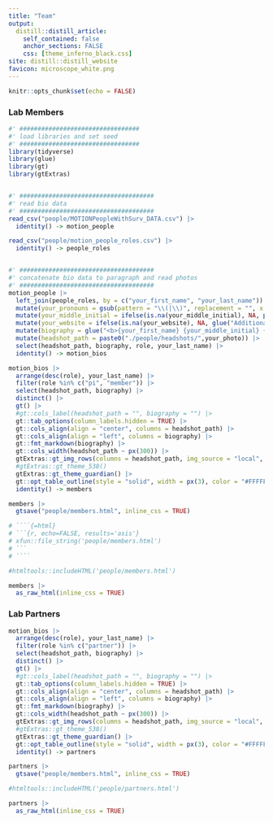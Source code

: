 ```yaml
---
title: "Team"
output:
  distill::distill_article:
    self_contained: false
    anchor_sections: FALSE
    css: [theme_inferno_black.css]
site: distill::distill_website
favicon: microscope_white.png
---
```


```r

knitr::opts_chunk$set(echo = FALSE)

```

### Lab Members  

```r

#' #################################
#' load libraries and set seed
#' #################################
library(tidyverse)
library(glue)
library(gt)
library(gtExtras)


#' #####################################
#' read bio data
#' #####################################
read_csv("people/MOTIONPeopleWithSurv_DATA.csv") |> 
  identity() -> motion_people

read_csv("people/motion_people_roles.csv") |> 
  identity() -> people_roles


#' #####################################
#' concatenate bio data to paragraph and read photos
#' #####################################
motion_people |> 
  left_join(people_roles, by = c("your_first_name", "your_last_name")) |> 
  mutate(your_pronouns = gsub(pattern = "\\(|\\)", replacement = "", x = your_pronouns)) |> 
  mutate(your_middle_initial = ifelse(is.na(your_middle_initial), NA, paste0(gsub("\\.","",your_middle_initial),"."))) |> 
  mutate(your_website = ifelse(is.na(your_website), NA, glue("Additional information can be found <a href='{your_website}'>here</a>."))) |> 
  mutate(biography = glue("<b>{your_first_name} {your_middle_initial} {your_last_name}, {your_credentials}</b> ({your_pronouns}) is {your_title} at the University of Pennsylvania. {your_work_background} {your_focus} {your_interests} {your_website}", .na = "")) |>
  mutate(headshot_path = paste0("./people/headshots/",your_photo)) |> 
  select(headshot_path, biography, role, your_last_name) |> 
  identity() -> motion_bios

motion_bios |> 
  arrange(desc(role), your_last_name) |> 
  filter(role %in% c("pi", "member")) |> 
  select(headshot_path, biography) |> 
  distinct() |> 
  gt() |> 
  #gt::cols_label(headshot_path = "", biography = "") |> 
  gt::tab_options(column_labels.hidden = TRUE) |> 
  gt::cols_align(align = "center", columns = headshot_path) |> 
  gt::cols_align(align = "left", columns = biography) |> 
  gt::fmt_markdown(biography) |> 
  gt::cols_width(headshot_path ~ px(300)) |> 
  gtExtras::gt_img_rows(columns = headshot_path, img_source = "local", height = 200) |> 
  #gtExtras::gt_theme_538()
  gtExtras::gt_theme_guardian() |> 
  gt::opt_table_outline(style = "solid", width = px(3), color = "#FFFFFF") |> 
  identity() -> members

members |> 
  gtsave("people/members.html", inline_css = TRUE)

# ````{=html}
# ```{r, echo=FALSE, results='asis'}
# xfun::file_string('people/members.html')
# ```
# ````

```


::: {#members}

```r

#htmltools::includeHTML('people/members.html')

members |> 
  as_raw_html(inline_css = TRUE)

```

:::


### Lab Partners  

```r

motion_bios |> 
  arrange(desc(role), your_last_name) |> 
  filter(role %in% c("partner")) |> 
  select(headshot_path, biography) |> 
  distinct() |> 
  gt() |> 
  #gt::cols_label(headshot_path = "", biography = "") |> 
  gt::tab_options(column_labels.hidden = TRUE) |> 
  gt::cols_align(align = "center", columns = headshot_path) |> 
  gt::cols_align(align = "left", columns = biography) |> 
  gt::fmt_markdown(biography) |> 
  gt::cols_width(headshot_path ~ px(300)) |> 
  gtExtras::gt_img_rows(columns = headshot_path, img_source = "local", height = 200) |> 
  #gtExtras::gt_theme_538()
  gtExtras::gt_theme_guardian() |> 
  gt::opt_table_outline(style = "solid", width = px(3), color = "#FFFFFF") |> 
  identity() -> partners

partners |> 
  gtsave("people/members.html", inline_css = TRUE)


```

::: {#partners}

```r

#htmltools::includeHTML('people/partners.html')

partners |> 
  as_raw_html(inline_css = TRUE)

```

:::


